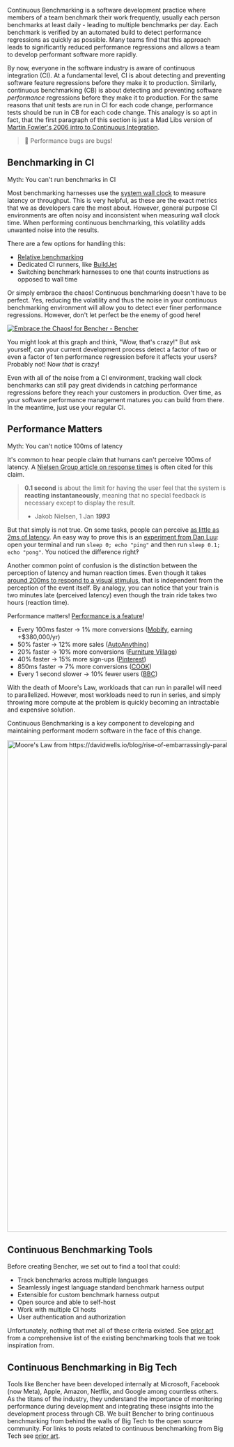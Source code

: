 Continuous Benchmarking is a software development practice where members of a team benchmark their work frequently,
usually each person benchmarks at least daily - leading to multiple benchmarks per day.
Each benchmark is verified by an automated build to detect performance regressions as quickly as possible.
Many teams find that this approach leads to significantly reduced performance regressions
and allows a team to develop performant software more rapidly.

By now, everyone in the software industry is aware of continuous integration (CI).
At a fundamental level, CI is about detecting and preventing software feature regressions before they make it to production.
Similarly, continuous benchmarking (CB) is about detecting and preventing software _performance_ regressions before they make it to production.
For the same reasons that unit tests are run in CI for each code change,
performance tests should be run in CB for each code change.
This analogy is so apt in fact, that the first paragraph of this section is just a Mad Libs version of [Martin Fowler's 2006 intro to Continuous Integration](https://martinfowler.com/articles/continuousIntegration.html).

> 🐰 Performance bugs are bugs!

## Benchmarking in CI

Myth: You can't run benchmarks in CI

Most benchmarking harnesses use the [system wall clock](https://en.wikipedia.org/wiki/Elapsed_real_time) to measure latency or throughput.
This is very helpful, as these are the exact metrics that we as developers care the most about.
However, general purpose CI environments are often noisy and inconsistent when measuring wall clock time.
When performing continuous benchmarking, this volatility adds unwanted noise into the results.

There are a few options for handling this:
- [Relative benchmarking](/docs/how-to/track-benchmarks)
- Dedicated CI runners, like [BuildJet](https://buildjet.com)
- Switching benchmark harnesses to one that counts instructions as opposed to wall time

Or simply embrace the chaos! Continuous benchmarking doesn't have to be perfect.
Yes, reducing the volatility and thus the noise in your continuous benchmarking environment will allow you to detect ever finer performance regressions.
However, don't let perfect be the enemy of good here!

<a href="https://bencher.dev/perf/bencher?key=true&measures=4358146b-b647-4869-9d24-bd22bb0c49b5&branches=619d15ed-0fbd-4ccb-86cb-fddf3124da29&tab=benchmarks&testbeds=0d991aac-b241-493a-8b0f-8d41419455d2&benchmarks=1db23e93-f909-40aa-bf42-838cc7ae05f5"><img src="https://api.bencher.dev/v0/projects/bencher/perf/img?branches=619d15ed-0fbd-4ccb-86cb-fddf3124da29&testbeds=0d991aac-b241-493a-8b0f-8d41419455d2&benchmarks=1db23e93-f909-40aa-bf42-838cc7ae05f5&measures=4358146b-b647-4869-9d24-bd22bb0c49b5&title=Embrace+the+Chaos%21" title="Embrace the Chaos!" alt="Embrace the Chaos! for Bencher - Bencher" /></a>

You might look at this graph and think, "Wow, that's crazy!" But ask yourself, can your current development process detect a factor of two or even a factor of ten performance regression before it affects your users? Probably not! Now _that_ is crazy!

Even with all of the noise from a CI environment, tracking wall clock benchmarks can still pay great dividends in catching performance regressions before they reach your customers in production.
Over time, as your software performance management matures you can build from there.
In the meantime, just use your regular CI.

## Performance Matters

Myth: You can't notice 100ms of latency

It's common to hear people claim that humans can't perceive 100ms of latency.
A [Nielsen Group article on response times](https://www.nngroup.com/articles/response-times-3-important-limits/) is often cited for this claim.

> **0.1 second** is about the limit for having the user feel that the system is **reacting instantaneously**, meaning that no special feedback is necessary except to display the result.
>
> - Jakob Nielsen, 1 Jan __*1993*__

But that simply is not true.
On some tasks, people can perceive [as little as 2ms of latency](https://pdfs.semanticscholar.org/386a/15fd85c162b8e4ebb6023acdce9df2bd43ee.pdf).
An easy way to prove this is an [experiment from Dan Luu](https://danluu.com/input-lag/#appendix-why-measure-latency): open your terminal and run `sleep 0; echo "ping"` and then run `sleep 0.1; echo "pong"`. You noticed the difference right‽

Another common point of confusion is the distinction between the perception of latency and human reaction times. Even though it takes [around 200ms to respond to a visual stimulus](https://humanbenchmark.com/tests/reactiontime), that is independent from the perception of the event itself. By analogy, you can notice that your train is two minutes late (perceived latency) even though the train ride takes two hours (reaction time).

Performance matters! [Performance is a feature](https://blog.codinghorror.com/performance-is-a-feature)!

- Every 100ms faster → 1% more conversions ([Mobify](https://web.dev/why-speed-matters/), earning +$380,000/yr)
- 50% faster → 12% more sales ([AutoAnything](https://www.digitalcommerce360.com/2010/08/19/web-accelerator-revs-conversion-and-sales-autoanything/))
- 20% faster → 10% more conversions ([Furniture Village](https://www.thinkwithgoogle.com/intl/en-gb/marketing-strategies/app-and-mobile/furniture-village-and-greenlight-slash-page-load-times-boosting-user-experience/))
- 40% faster → 15% more sign-ups ([Pinterest](https://medium.com/pinterest-engineering/driving-user-growth-with-performance-improvements-cfc50dafadd7))
- 850ms faster → 7% more conversions ([COOK](https://web.dev/why-speed-matters/))
- Every 1 second slower → 10% fewer users ([BBC](https://www.creativebloq.com/features/how-the-bbc-builds-websites-that-scale))

With the death of Moore's Law, workloads that can run in parallel will need to parallelized.
However, most workloads need to run in series,
and simply throwing more compute at the problem is quickly becoming an intractable and expensive solution.

Continuous Benchmarking is a key component to developing and maintaining
performant modern software in the face of this change.

<div class="content has-text-centered">
<img
    src="https://s3.amazonaws.com/public.bencher.dev/moores_law.jpg"
    width="2124"
    height="1128"
    alt="Moore's Law from https://davidwells.io/blog/rise-of-embarrassingly-parallel-serverless-compute"
/>
</div>

## Continuous Benchmarking Tools

Before creating Bencher, we set out to find a tool that could:

- Track benchmarks across multiple languages
- Seamlessly ingest language standard benchmark harness output
- Extensible for custom benchmark harness output
- Open source and able to self-host
- Work with multiple CI hosts
- User authentication and authorization

Unfortunately, nothing that met all of these criteria existed.
See [prior art](/docs/reference/prior-art) from a comprehensive list of the existing benchmarking tools that we took inspiration from.

## Continuous Benchmarking in Big Tech

Tools like Bencher have been developed internally at
Microsoft, Facebook (now Meta), Apple, Amazon, Netflix, and Google among countless others.
As the titans of the industry, they understand the importance of monitoring performance during development
and integrating these insights into the development process through CB.
We built Bencher to bring continuous benchmarking from behind the walls of Big Tech to the open source community.
For links to posts related to continuous benchmarking from Big Tech see [prior art](/docs/reference/prior-art).

